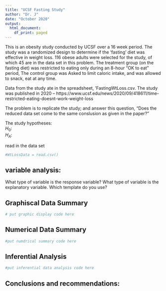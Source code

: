 ```yaml
---
title: "UCSF Fasting Study"
author: "Dr. J"
date: "October 2020"
output:
  html_document:
    df_print: paged
---
```


This is an obesity study conducted by UCSF over a 16 week period. The study was a randomized design to determine if the 'fasting' diet was effective in weight loss. 116 obese adults were selected for the study, of which 45 are in the data set in this problem.   The treatment group (on the fasting diet) was restricted to eating only during an 8-hour "OK to eat" period, The control group was Asked to limit caloric intake, and was allowed to snack, eat at any time.

Data from the study ate in the spreadsheet, 'FastingWtLoss.csv.  The study was published in 2020 --  https://www.ucsf.edu/news/2020/09/418611/time-restricted-eating-doesnt-work-weight-loss  

The problem is to replicate the study; and answer this question, "Does the reduced data set come to the same conslusion as given in the paper?"

The study hypotheses:  
$H_0$:  
$H_A$:  
  
read in the data set 

```r
#WtLossData = read.csv()
```

  
  
## variable analysis:  
What type of variable is the response variable?  What type of variable is the explanatory variable.  Which template do you use?

## Graphiscal Data Summary  

```r
# put graphic display code here
```

## Numerical Data Summary  

```r
#put numdrical summary code here
```

## Inferential Analysis

```r
#put inferential data analysis code here
```

## Conclusions and recommendations:
<!--  Does the fasting type diet work?  What do you recomment?  !--> 


